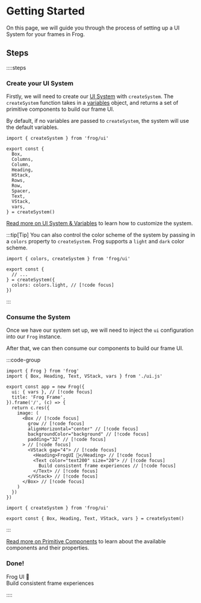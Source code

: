 # Getting Started

On this page, we will guide you through the process of setting up a UI System for your frames in Frog.

## Steps

::::steps

### Create your UI System

Firstly, we will need to create our [UI System](/ui/ui-system) with `createSystem`. 
The `createSystem` function takes in a [variables](/ui/ui-system#ui-variables) object, and returns a set of primitive components to build our frame UI.

By default, if no variables are passed to `createSystem`, the system will use the default variables.

```tsx twoslash [src/ui.ts]
import { createSystem } from 'frog/ui'

export const {
  Box,
  Columns,
  Column,
  Heading,
  HStack,
  Rows,
  Row,
  Spacer,
  Text,
  VStack,
  vars,
} = createSystem()
```

[Read more on UI System & Variables](/ui/ui-system) to learn how to customize the system.

:::tip[Tip]
You can also control the color scheme of the system by passing in a `colors` property to `createSystem`. Frog supports a `light` and `dark` color scheme.

```tsx twoslash [src/ui.ts]
import { colors, createSystem } from 'frog/ui'

export const {
  // ...
} = createSystem({
  colors: colors.light, // [!code focus]
})
```
:::

### Consume the System

Once we have our system set up, we will need to inject the `ui` configuration into our `Frog` instance.

After that, we can then consume our components to build our frame UI.

:::code-group

```tsx twoslash [src/index.ts]
import { Frog } from 'frog'
import { Box, Heading, Text, VStack, vars } from './ui.js'

export const app = new Frog({
  ui: { vars }, // [!code focus]
  title: 'Frog Frame',
}).frame('/', (c) => {
  return c.res({
    image: (
      <Box // [!code focus]
        grow // [!code focus]
        alignHorizontal="center" // [!code focus]
        backgroundColor="background" // [!code focus]
        padding="32" // [!code focus]
      > // [!code focus]
        <VStack gap="4"> // [!code focus]
          <Heading>FrogUI 🐸</Heading> // [!code focus]
          <Text color="text200" size="20"> // [!code focus]
            Build consistent frame experiences // [!code focus]
          </Text> // [!code focus]
        </VStack> // [!code focus]
      </Box> // [!code focus]
    )
  })
})
```

```tsx twoslash [src/ui.ts] filename="./ui.js"
import { createSystem } from 'frog/ui'

export const { Box, Heading, Text, VStack, vars } = createSystem()
```

:::

[Read more on Primitive Components](/ui/primitive-components) to learn about the available components and their properties.

### Done!

<div data-title="Preview">
  <div style={{ justifyContent: 'center', backgroundColor: 'var(--vocs-color_backgroundDark)', display: 'flex', flexDirection: 'column', gap: 8, padding: 32, width: 600, height: 310 }}>
    <div style={{ color: 'var(--vocs-color_heading)', fontSize: 32, fontWeight: '600', letterSpacing: '-0.25px' }}>Frog UI 🐸</div>
    <div style={{ color: 'var(--vocs-color_text3)', fontSize: 18 }}>Build consistent frame experiences</div>
  </div>
</div>

::::
